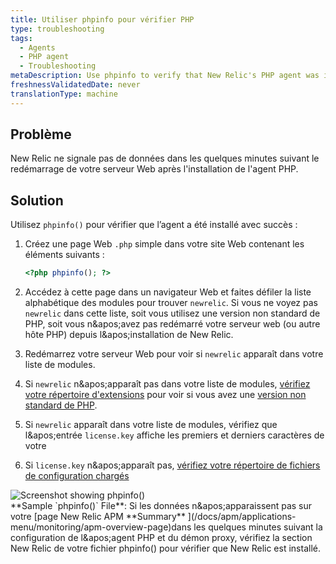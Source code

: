 ```yaml
---
title: Utiliser phpinfo pour vérifier PHP
type: troubleshooting
tags:
  - Agents
  - PHP agent
  - Troubleshooting
metaDescription: Use phpinfo to verify that New Relic's PHP agent was installed correctly.
freshnessValidatedDate: never
translationType: machine
---
```


## Problème

New Relic ne signale pas de données dans les quelques minutes suivant le redémarrage de votre serveur Web après l'installation de l'agent PHP.

## Solution

Utilisez `phpinfo()` pour vérifier que l’agent a été installé avec succès :

1. Créez une page Web `.php` simple dans votre site Web contenant les éléments suivants :

   ```php
   <?php phpinfo(); ?>
   ```

2. Accédez à cette page dans un navigateur Web et faites défiler la liste alphabétique des modules pour trouver `newrelic`. Si vous ne voyez pas `newrelic` dans cette liste, soit vous utilisez une version non standard de PHP, soit vous n&amp;apos;avez pas redémarré votre serveur web (ou autre hôte PHP) depuis l&amp;apos;installation de New Relic.

3. Redémarrez votre serveur Web pour voir si `newrelic` apparaît dans votre liste de modules.

4. Si `newrelic` n&amp;apos;apparaît pas dans votre liste de modules, [vérifiez votre répertoire d'extensions](/docs/php/php-kb-104) pour voir si vous avez une [version non standard de PHP](/docs/php/php-agent-installation-non-standard-php).

5. Si `newrelic` apparaît dans votre liste de modules, vérifiez que l&amp;apos;entrée `license.key` affiche les premiers et derniers caractères de votre<InlinePopover type="licenseKey" />

6. Si `license.key` n&amp;apos;apparaît pas, [vérifiez votre répertoire de fichiers de configuration chargés](/docs/agents/php-agent/troubleshooting/checking-loaded-configuration-files-directory)

<img alt="Screenshot showing phpinfo()" src="/images/apm_diagram_php-nr-license.webp" />

<figcaption>
  <DNT>**Sample `phpinfo()` File**</DNT>: Si les données n&amp;apos;apparaissent pas sur votre [page New Relic APM <DNT>**Summary**</DNT> ](/docs/apm/applications-menu/monitoring/apm-overview-page)dans les quelques minutes suivant la configuration de l&amp;apos;agent PHP et du démon proxy, vérifiez la section New Relic de votre fichier phpinfo() pour vérifier que New Relic est installé.
</figcaption>